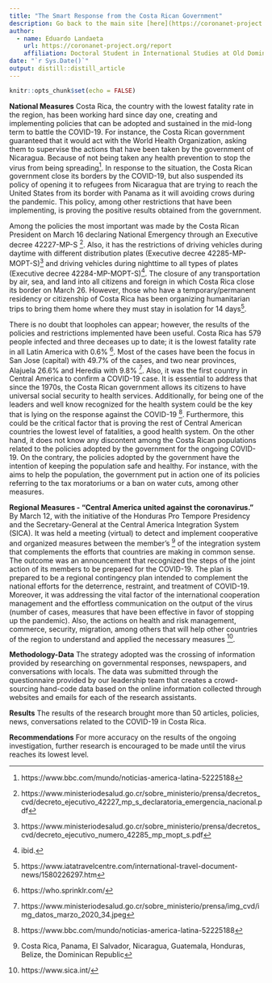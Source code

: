 ```yaml
---
title: "The Smart Response from the Costa Rican Government"
description: Go back to the main site [here](https://coronanet-project.org/)
author:
  - name: Eduardo Landaeta 
    url: https://coronanet-project.org/report
    affiliation: Doctoral Student in International Studies at Old Dominion University
date: "`r Sys.Date()`"
output: distill::distill_article
---
```


```r
knitr::opts_chunk$set(echo = FALSE)
```

**National Measures**
Costa Rica, the country with the lowest fatality rate in the region, has been working hard since day one, creating and implementing policies that can be adopted and sustained in the mid-long term to battle the COVID-19. For instance, the Costa Rican government guaranteed that it would act with the World Health Organization, asking them to supervise the actions that have been taken by the government of Nicaragua. Because of not being taken any health prevention to stop the virus from being spreading^[https://www.bbc.com/mundo/noticias-america-latina-52225188]. In response to the situation, the Costa Rican government close its borders by the COVID-19, but also suspended its policy of opening it to refugees from Nicaragua that are trying to reach the United States from its border with Panama as it will avoiding crows during the pandemic. This policy, among other restrictions that have been implementing, is proving the positive results obtained from the government. 

Among the policies the most important was made by the Costa Rican President on March 16 declaring National Emergency through an Executive decree 42227-MP-S ^[https://www.ministeriodesalud.go.cr/sobre_ministerio/prensa/decretos_cvd/decreto_ejecutivo_42227_mp_s_declaratoria_emergencia_nacional.pdf]. Also, it has the restrictions of driving vehicles during daytime with different distribution plates (Executive decree 42285-MP-MOPT-S)^[https://www.ministeriodesalud.go.cr/sobre_ministerio/prensa/decretos_cvd/decreto_ejecutivo_numero_42285_mp_mopt_s.pdf]  and driving vehicles during nighttime to all types of plates (Executive decree 42284-MP-MOPT-S)^[ibid.]. The closure of any transportation by air, sea, and land into all citizens and foreign in which Costa Rica close its border on March 26. However, those who have a temporary/permanent residency or citizenship of Costa Rica has been organizing humanitarian trips to bring them home where they must stay in isolation for 14 days^[https://www.iatatravelcentre.com/international-travel-document-news/1580226297.htm].  

There is no doubt that loopholes can appear; however, the results of the policies and restrictions implemented have been useful. Costa Rica has 579 people infected and three deceases up to date; it is the lowest fatality rate in all Latin America with 0.6% ^[https://who.sprinklr.com/]. Most of the cases have been the focus in San Jose (capital) with 49.7%  of the cases, and two near provinces, Alajuela 26.6% and Heredia with 9.8% ^[https://www.ministeriodesalud.go.cr/sobre_ministerio/prensa/img_cvd/img_datos_marzo_2020_34.jpeg]. Also, it was the first country in Central America to confirm a COVID-19 case. It is essential to address that since the 1970s, the Costa Rican government allows its citizens to have universal social security to health services. Additionally, for being one of the leaders and well know recognized for the health system could be the key that is lying on the response against the COVID-19 ^[https://www.bbc.com/mundo/noticias-america-latina-52225188]. Furthermore, this could be the critical factor that is proving the rest of Central American countries the lowest level of fatalities, a good health system. On the other hand, it does not know any discontent among the Costa Rican populations related to the policies adopted by the government for the ongoing COVID-19. On the contrary, the policies adopted by the government have the intention of keeping the population safe and healthy. For instance, with the aims to help the population, the government put in action one of its policies referring to the tax moratoriums or a ban on water cuts, among other measures. 

**Regional Measures - "Central America united against the coronavirus."**
By March 12, with the initiative of the Honduras Pro Tempore Presidency and the Secretary-General at the Central America Integration System (SICA). It was held a meeting (virtual) to detect and implement cooperative and organized measures between the member's ^[Costa Rica, Panama, El Salvador, Nicaragua, Guatemala, Honduras, Belize, the Dominican Republic] of the integration system that complements the efforts that countries are making in common sense. The outcome was an announcement that recognized the steps of the joint action of its members to be prepared for the COVID-19. The plan is prepared to be a regional contingency plan intended to complement the national efforts for the deterrence, restraint, and treatment of COVID-19. Moreover, it was addressing the vital factor of the international cooperation management and the effortless communication on the output of the virus (number of cases, measures that have been effective in favor of stopping up the pandemic). Also, the actions on health and risk management, commerce, security, migration, among others that will help other countries of the region to understand and applied the necessary measures ^[https://www.sica.int/].


**Methodology-Data**
The strategy adopted was the crossing of information provided by researching on governmental responses, newspapers, and conversations with locals. The data was submitted through the questionnaire provided by our leadership team that creates a crowd-sourcing hand-code data based on the online information collected through websites and emails for each of the research assistants.

**Results**
The results of the research brought more than 50 articles, policies, news, conversations related to the COVID-19 in Costa Rica.

**Recommendations**
For more accuracy on the results of the ongoing investigation, further research is encouraged to be made until the virus reaches its lowest level.


  
  


